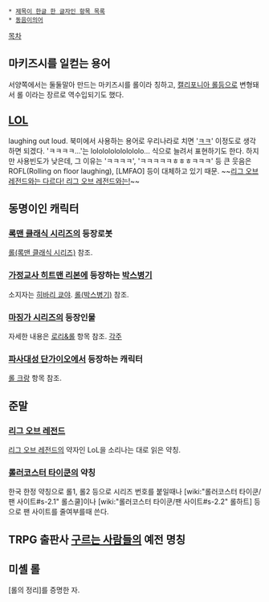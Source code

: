  * [[제목이 한글 한 글자인 항목 목록]]
 * [[동음이의어]]

[[목차]]
== 마키즈시를 일컫는 용어 ==
서양쪽에서는 둘둘말아 만드는 마키즈시를 롤이라 칭하고, [[캘리포니아 롤]]등으로 변형돼서 롤 이라는 장르로 역수입되기도 했다.

== [[LOL]] ==
laughing out loud.
북미에서 사용하는 용어로 우리나라로 치면 '[[ㅋㅋ]]' 이정도로 생각하면 되겠다. 'ㅋㅋㅋㅋ…'는 lololololololololo... 식으로 늘려서 표현하기도 한다. 하지만 사용빈도가 낮은데, 그 이유는 'ㅋㅋㅋㅋ', 'ㅋㅋㅋㅋㅋㅎㅎㅎㅋㅋㅋ' 등 큰 웃음은 ROFL(Rolling on floor laughing), [LMFAO] 등이 대체하고 있기 때문.
~~[[리그 오브 레전드]][[자쿠와는 다르다 자쿠와는|와는 다르다! 리그 오브 레전드와는!]]~~
== 동명이인 캐릭터 ==
=== [[록맨 클래식 시리즈]]의 등장로봇 ===
[[롤(록맨 클래식 시리즈)]] 참조.

=== [[가정교사 히트맨 리본]]에 등장하는 [[박스병기]] ===
소지자는 [[히바리 쿄야]]. [[롤(박스병기)]] 참조.

=== [[마징가 시리즈]]의 등장인물 ===
자세한 내용은 [[로리&롤]] 항목 참조.
[[각주]]

=== [[파사대성 단가이오]]에서 등장하는 캐릭터 ===
[[롤 크랑]] 항목 참조. 

== 준말 ==
=== [[리그 오브 레전드]] ===
[[리그 오브 레전드]]의 약자인 LoL을 소리나는 대로 읽은 약칭.

=== [[롤러코스터 타이쿤]]의 약칭 ===
한국 한정 약칭으로 롤1, 롤2 등으로 시리즈 번호를 붙일때나 [wiki:"롤러코스터 타이쿤/팬 사이트#s-2.1" 롤스쿨]이나 [wiki:"롤러코스터 타이쿤/팬 사이트#s-2.2" 롤하트] 등으로 팬 사이트를 줄여부를때 쓴다.

== TRPG 출판사 [[구르는 사람들]]의 예전 명칭 ==
== 미셸 롤 ==
[롤의 정리]를 증명한 자.
